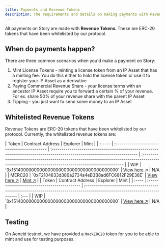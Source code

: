 ```yaml
---
title: Payments and Revenue Tokens
description: The requirements and details on making payments with Revenue Tokens on Story
---
```


All payments on Story are made with **Revenue Tokens**. These are ERC-20 tokens that have been whitelisted by our protocol.

## When do payments happen?

There are three common scenarios when you'd make a payment on Story:

1. Mint License Tokens - minting a license token from an IP Asset that has a minting fee. You do this either to hold the license token or use it to register your IP Asset as a derivative
2. Paying Commercial Revenue Share - your license terms with an ancestor IP Asset require you to forward a certain % of your revenue. For ex. share 50% of your revenue share with the parent IP Asset
3. Tipping - you just want to send some money to an IP Asset

## Whitelisted Revenue Tokens

Revenue Tokens are ERC-20 tokens that have been whitelisted by our protocol. Currently, the whitelisted revenue tokens are:

<Tabs>
  <Tab title="Aeneid Testnet">
    | Token  | Contract Address                             | Explorer                                                                                                                   | Mint                                                                                                                                                |
    | :----- | :------------------------------------------- | :------------------------------------------------------------------------------------------------------------------------- | :-------------------------------------------------------------------------------------------------------------------------------------------------- |
    | WIP    | `0x1514000000000000000000000000000000000000` | <a href="https://aeneid.storyscan.xyz/address/0x1514000000000000000000000000000000000000">View here ↗️</a> | N/A                                                                                                                                                 |
    | MERC20 | `0xF2104833d386a2734a4eB3B8ad6FC6812F29E38E` | <a href="https://aeneid.storyscan.xyz/address/0xF2104833d386a2734a4eB3B8ad6FC6812F29E38E">View here ↗️</a> | <a href="https://aeneid.storyscan.xyz/address/0xF2104833d386a2734a4eB3B8ad6FC6812F29E38E?tab=write_contract#0x40c10f19">Mint ↗️</a> |
  </Tab>

  <Tab title="Mainnet">
    | Token | Contract Address                             | Explorer                                                                                                                   | Mint |
    | :---- | :------------------------------------------- | :------------------------------------------------------------------------------------------------------------------------- | :--- |
    | WIP   | `0x1514000000000000000000000000000000000000` | <a href="https://aeneid.storyscan.xyz/address/0x1514000000000000000000000000000000000000">View here ↗️</a> | N/A  |
  </Tab>
</Tabs>

## Testing

On Aeneid testnet, we have provided a `MockERC20` token for you to be able to mint and use for testing purposes.
